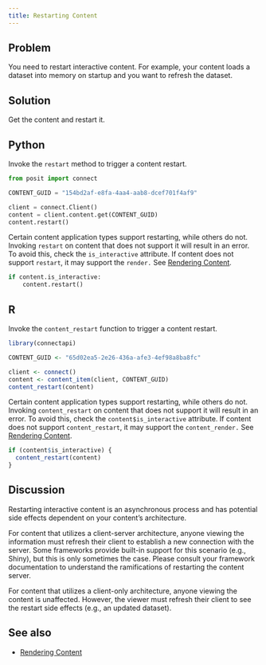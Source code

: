 ```yaml
---
title: Restarting Content
---
```


## Problem

You need to restart interactive content. For example, your content loads a dataset into memory on startup and you want to refresh the dataset.

## Solution

Get the content and restart it.

::: {.panel-tabset group="language"}

## Python

Invoke the `restart` method to trigger a content restart.

```python
from posit import connect

CONTENT_GUID = "154bd2af-e8fa-4aa4-aab8-dcef701f4af9"

client = connect.Client()
content = client.content.get(CONTENT_GUID)
content.restart()
```

Certain content application types support restarting, while others do not. Invoking `restart` on content that does not support it will result in an error. To avoid this, check the `is_interactive` attribute. If content does not support `restart`, it may support the `render.` See [Rendering Content](../rendering-content).

```python
if content.is_interactive:
    content.restart()
```

## R

Invoke the `content_restart` function to trigger a content restart.

```r
library(connectapi)

CONTENT_GUID <- "65d02ea5-2e26-436a-afe3-4ef98a8ba8fc"

client <- connect()
content <- content_item(client, CONTENT_GUID)
content_restart(content)
```

Certain content application types support restarting, while others do not. Invoking `content_restart` on content that does not support it will result in an error. To avoid this, check the `content$is_interactive` attribute. If content does not support `content_restart`, it may support the `content_render.` See [Rendering Content](../rendering-content).

```r
if (content$is_interactive) {
  content_restart(content)
}
```
:::

## Discussion

Restarting interactive content is an asynchronous process and has potential side effects dependent on your content's architecture.

For content that utilizes a client-server architecture, anyone viewing the information must refresh their client to establish a new connection with the server. Some frameworks provide built-in support for this scenario (e.g., Shiny), but this is only sometimes the case. Please consult your framework documentation to understand the ramifications of restarting the content server.

For content that utilizes a client-only architecture, anyone viewing the content is unaffected. However, the viewer must refresh their client to see the restart side effects (e.g., an updated dataset).

## See also

- [Rendering Content](../rendering-content/)
